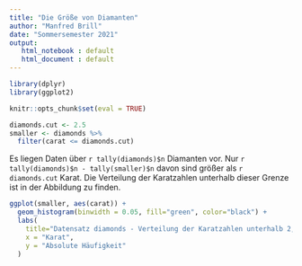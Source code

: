 ```yaml
---
title: "Die Größe von Diamanten"
author: "Manfred Brill"
date: "Sommersemester 2021"
output: 
   html_notebook : default
   html_document : default
---
```

```r
library(dplyr)
library(ggplot2)

knitr::opts_chunk$set(eval = TRUE)
```


```r
diamonds.cut <- 2.5
smaller <- diamonds %>%
  filter(carat <= diamonds.cut)
```

Es liegen Daten über `r tally(diamonds)$n` Diamanten vor.
Nur `r tally(diamonds)$n - tally(smaller)$n` davon sind größer als `r diamonds.cut` Karat.
Die Verteilung der Karatzahlen unterhalb dieser Grenze ist in der
Abbildung zu finden.

```r
ggplot(smaller, aes(carat)) +
  geom_histogram(binwidth = 0.05, fill="green", color="black") +
  labs(
    title="Datensatz diamonds - Verteilung der Karatzahlen unterhalb 2,5 Karat",
    x = "Karat",
    y = "Absolute Häufigkeit"
  )
```
